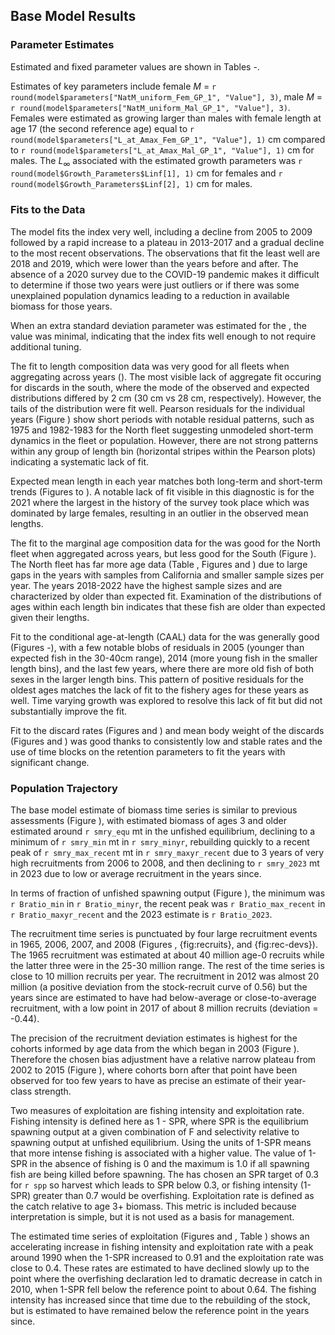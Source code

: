 ## Base Model Results

### Parameter Estimates
Estimated and fixed parameter values are shown in Tables \ref{tab:table-pars-base-1}-\ref{tab:table-pars-base-13}.

Estimates of key parameters include 
female $M$ = 
`r round(model$parameters["NatM_uniform_Fem_GP_1", "Value"], 3)`, 
male $M$ = 
`r round(model$parameters["NatM_uniform_Mal_GP_1", "Value"], 3)`. 
Females were estimated as growing larger than males with female length at age 17
(the second reference age) equal to 
`r round(model$parameters["L_at_Amax_Fem_GP_1", "Value"], 1)` cm compared to
`r round(model$parameters["L_at_Amax_Mal_GP_1", "Value"], 1)` cm for males.
The $L_\infty$ associated with the estimated growth parameters was 
`r round(model$Growth_Parameters$Linf[1], 1)` cm for females and
`r round(model$Growth_Parameters$Linf[2], 1)` cm for males.

### Fits to the Data
The model fits the \gls{s-wcgbt} index very well, including a decline from 2005 to 2009 followed by a rapid increase to a plateau in 2013-2017 and a gradual decline to the most recent observations. The observations that fit the least well are 2018 and 2019, which were lower than the years before and after. The absence of a 2020 survey due to the COVID-19 pandemic makes it difficult to determine if those two years were just outliers or if there was some unexplained population dynamics leading to a reduction in available biomass for those years.

When an extra standard deviation parameter was estimated for the \gls{s-wcgbt}, the value was minimal, indicating that the index fits well enough to not require additional tuning.

The fit to length composition data was very good for all fleets when aggregating across years (\ref{fig:len-agg-fit}). The most visible lack of aggregate fit occuring for discards in the south, where the mode of the observed and expected distributions differed by 2 cm (30 cm vs 28 cm, respectively). However, the tails of the distribution were fit well. Pearson residuals for the individual years (Figure \ref{fig:len-all-pearson}) show short periods with notable residual patterns, such as 1975 and 1982-1983 for the North fleet suggesting unmodeled short-term dynamics in the fleet or population. However, there are not strong patterns within any group of length bin (horizontal stripes within the Pearson plots) indicating a systematic lack of fit.

Expected mean length in each year matches both long-term and short-term trends (Figures \ref{fig:len-francis-north} to \ref{fig:len-francis-wcgbt}). A notable lack of fit visible in this diagnostic is for the 2021 \gls{s-wcgbt} where the largest in the history of the survey took place which was dominated by large females, resulting in an outlier in the observed mean lengths.

The fit to the marginal age composition data for the was good for the North fleet when aggregated across years, but less good for the South (Figure \ref{fig:agg-marg-age-fit}). The North fleet has far more age data (Table \ref{tab:table-compweight-base}, Figures \ref{fig:age-all-bubbles} and \ref{fig:age-all-pearson}) due to large gaps in the years with samples from California and smaller sample sizes per year. The years 2018-2022 have the highest sample sizes and are characterized by older than expected fit. Examination of the distributions of ages within each length bin indicates that these fish are older than expected given their lengths.

Fit to the conditional age-at-length (CAAL) data for the \gls{s-wcgbt} was generally good (Figures \ref{fig:caal-dat1}-\ref{fig:caal-fit2}), with a few notable blobs of residuals in 2005 (younger than expected fish in the 30-40cm range), 2014 (more young fish in the smaller length bins), and the last few years, where there are more old fish of both sexes in the larger length bins.
This pattern of positive residuals for the oldest ages matches the lack of fit to the fishery ages for these years as well. Time varying growth was explored to resolve this lack of fit but did not substantially improve the fit.

Fit to the discard rates (Figures \ref{fig:discard_fitNorth} and \ref{fig:discard_fitSouth}) and mean body weight of the discards (Figures \ref{fig:mnwt_fitNorth} and \ref{fig:mnwt_fitSouth}) was good thanks to consistently low and stable rates and the use of time blocks on the retention parameters to fit the years with significant change.

### Population Trajectory
<!-- variables used in R code below are calculates are in the exec summary -->

The base model estimate of biomass time series is similar to previous assessments (Figure \ref{fig:smry-bio-historical}), with estimated biomass of ages 3 and older estimated around `r smry_equ` mt in the unfished equilibrium, declining to a minimum of `r smry_min` mt in `r smry_minyr`, rebuilding quickly to a recent peak of `r smry_max_recent` mt in `r smry_maxyr_recent` due to 3 years of very high recruitments from 2006 to 2008, and then declining to `r smry_2023` mt in 2023 due to low or average recruitment in the years since.

In terms of fraction of unfished spawning output (Figure \ref{fig:depl}), the minimum was `r Bratio_min` in `r Bratio_minyr`, the recent peak was `r Bratio_max_recent` in `r Bratio_maxyr_recent` and the 2023 estimate is `r Bratio_2023`.

The recruitment time series is punctuated by four large recruitment events in 1965, 2006, 2007, and 2008 (Figures \ref{fig:stock-recruit}, {fig:recruits}, and {fig:rec-devs}). The 1965 recruitment was estimated at about 40 million age-0 recruits while the latter three were in the 25-30 million range. The rest of the time series is close to 10 million recruits per year. The recruitment in 2012 was almost 20 million (a positive deviation from the stock-recruit curve of 0.56) but the years since are estimated to have had below-average or close-to-average recruitment, with a low point in 2017 of about 8 million recruits (deviation = -0.44).

The precision of the recruitment deviation estimates is highest for the cohorts informed by age data from the \gls{s-wcgbt} which began in 2003 (Figure \ref{fig:rec-devs}). Therefore the chosen bias adjustment have a relative narrow plateau from 2002 to 2015 (Figure \ref{fig:biasadj}), where cohorts born after that point have been observed for too few years to have as precise an estimate of their year-class strength.

Two measures of exploitation are fishing intensity and exploitation rate. Fishing intensity is defined here as 1 - SPR, where SPR is the equilibrium spawning output at a given combination of F and selectivity relative to spawning output at unfished equilibrium. Using the units of 1-SPR means that more intense fishing is associated with a higher value. The value of 1-SPR in the absence of fishing is 0 and the maximum is 1.0 if all spawning fish are being killed before spawning. The \gls{pfmc} has chosen an SPR target of 0.3 for `r spp` so harvest which leads to SPR below 0.3, or fishing intensity (1-SPR) greater than 0.7 would be overfishing. Exploitation rate is defined as the catch relative to age 3+ biomass. This metric is included because interpretation is simple, but it is not used as a basis for management. 

The estimated time series of exploitation (Figures \ref{fig:spr} and \ref{fig:phase}, Table \ref{tab:exploitES}) shows an accelerating increase in fishing intensity and exploitation rate with a peak around 1990 when the 1-SPR increased to 0.91 and the exploitation rate was close to 0.4. These rates are estimated to have declined slowly up to the point where the overfishing declaration led to dramatic decrease in catch in 2010, when 1-SPR fell below the reference point to about 0.64. The fishing intensity has increased since that time due to the rebuilding of the stock, but is estimated to have remained below the reference point in the years since.

